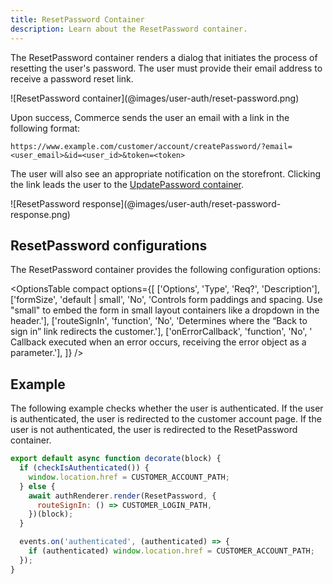 ```yaml
---
title: ResetPassword Container
description: Learn about the ResetPassword container.
---
```



The ResetPassword container renders a dialog that initiates the process of resetting the user's password. The user must provide their email address to receive a password reset link.

<Diagram caption="ResetPassword container">
  ![ResetPassword container](@images/user-auth/reset-password.png)
</Diagram>

Upon success, Commerce sends the user an email with a link in the following format: 

```text
https://www.example.com/customer/account/createPassword/?email=<user_email>&id=<user_id>&token=<token>
```

The user will also see an appropriate notification on the storefront. Clicking the link leads the user to the [UpdatePassword container](https://experienceleague.adobe.com/developer/commerce/storefront/dropins/user-auth/containers/update-password/).

<Diagram caption="ResetPassword response">
  ![ResetPassword response](@images/user-auth/reset-password-response.png)
</Diagram>

## ResetPassword configurations

The ResetPassword container provides the following configuration options:

<OptionsTable
    compact
    options={[
        ['Options', 'Type', 'Req?', 'Description'],
        ['formSize', 'default | small', 'No', 'Controls form paddings and spacing. Use "small" to embed the form in small layout containers like a dropdown in the header.'],
        ['routeSignIn', 'function', 'No', 'Determines where the “Back to sign in” link redirects the customer.'],
        ['onErrorCallback', 'function', 'No', ' Callback executed when an error occurs, receiving the error object as a parameter.'],
    ]}
/>


## Example

The following example checks whether the user is authenticated. If the user is authenticated, the user is redirected to the customer account page. If the user is not authenticated, the user is redirected to the ResetPassword container. 

```javascript
export default async function decorate(block) {
  if (checkIsAuthenticated()) {
    window.location.href = CUSTOMER_ACCOUNT_PATH;
  } else {
    await authRenderer.render(ResetPassword, {
      routeSignIn: () => CUSTOMER_LOGIN_PATH,
    })(block);
  }

  events.on('authenticated', (authenticated) => {
    if (authenticated) window.location.href = CUSTOMER_ACCOUNT_PATH;
  });
}
```
